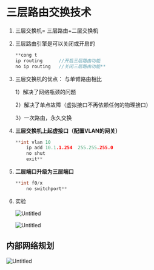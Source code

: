 # 三层路由交换技术

1. 三层交换机= 三层路由+二层交换机
2. 三层路由引擎是可以关闭或开启的
    
    ```cpp
    **cong t
    ip routing      //开启三层路由功能
    no ip routing   //关闭三层路由功能**
    ```
    
3. 三层交换机的优点： 与单臂路由相比
    
    1）解决了网络瓶颈的问题
    
    2）解决了单点故障（虚拟接口不再依赖任何的物理接口）
    
    3）一次路由，永久交换
    
4. **三层交换机上起虚接口（配置VLAN的网关）**
    
    ```cpp
    **int vlan 10
    	ip add 10.1.1.254  255.255.255.0
    	no shut
    	exit**
    ```
    
5. **二层端口升级为三层端口**
    
    ```cpp
    **int f0/x
    	no switchport**
    ```
    
6. 实验
    
    ![Untitled](Untitled%2090.png)
    
    ![Untitled](Untitled%2091.png)
    

## 内部网络规划

![Untitled](Untitled%2092.png)